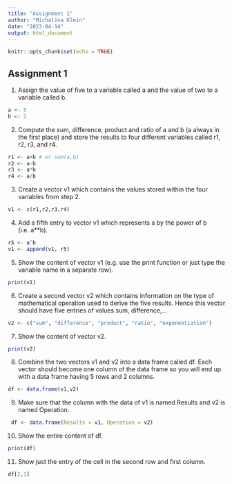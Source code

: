 ```yaml
---
title: "Assignment 1"
author: "Michalina Klein"
date: "2023-04-14"
output: html_document
---
```


```r
knitr::opts_chunk$set(echo = TRUE)
```

## Assignment 1

1. Assign the value of five to a variable called a and the value of two to a variable called b.

```r
a <- 5
b <- 2
```

2. Compute the sum, difference, product and ratio of a and b (a always in the first place) and store the results to four different variables called r1, r2, r3, and r4.

```r
r1 <- a+b # or sum(a,b)
r2 <- a-b
r3 <- a*b
r4 <- a/b
```
 
    
3. Create a vector v1 which contains the values stored within the four variables from step 2.
   
```r
v1 <- c(r1,r2,r3,r4)
```

4. Add a fifth entry to vector v1 which represents a by the power of b (i.e. a**b).
   
```r
r5 <- a^b
v1 <- append(v1, r5)
```
   
   
5. Show the content of vector v1 (e.g. use the print function or just type the variable name in a separate row).

```r
print(v1)
```
    
    
6. Create a second vector v2 which contains information on the type of mathematical operation used to derive the five results. Hence this vector should have five entries of values sum, difference,…

```r
v2 <- c("sum", "difference", "product", "ratio", "exponentiation")

```

    
7. Show the content of vector v2.
```r
print(v2)
```

    
8. Combine the two vectors v1 and v2 into a data frame called df. Each vector should become one column of the data frame so you will end up with a data frame having 5 rows and 2 columns.
  
```r
df <- data.frame(v1,v2)
```

    
9. Make sure that the column with the data of v1 is named Results and v2 is named Operation.
    
```r
 df <- data.frame(Results = v1, Operation = v2)
```

10. Show the entire content of df.
```r
print(df)
```

    
11. Show just the entry of the cell in the second row and first column.
```r
df[2,1]
```

